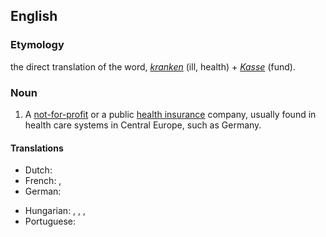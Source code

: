 ==English==

===Etymology===
the direct translation of the {{etyl|de|en}} word, ''[[krank]]en'' (ill, health) + ''[[Kasse]]'' (fund).

===Noun===
{{en-noun}}

# A [[not-for-profit]] or a public [[health insurance]] company, usually found in health care systems in Central Europe, such as Germany.

====Translations====
{{trans-top|A not-for-profit or a public health insurance company}}
* Dutch: {{t+|nl|ziekenfonds|n}}
* French: {{t|fr|caisse de maladie|f}}, {{t|fr|caisse maladie|f}}
* German: {{t+|de|Krankenkasse|f}}
{{trans-mid}}
* Hungarian: {{t|hu|betegbiztosító}}, {{t|hu|betegbiztosító pénztár}}, {{t|hu|egészségbiztosítási pénztár}}, {{t|hu|betegbiztosítási pénztár}}
* Portuguese: {{t|pt|caixa da saúde|f}}
{{trans-bottom}}